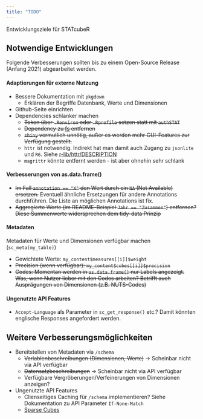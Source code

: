 ```yaml
---
title: "TODO"
---
```


Entwicklungsziele für STATcubeR

## Notwendige Entwicklungen

Folgende Verbesserungen sollten bis zu einem Open-Source Release (Anfang 2021)
abgearbeitet werden.

#### Adaptierungen für externe Nutzung

* Bessere Dokumentation mit `pkgdown`
   * Erklären der Begriffe Datenbank, Werte und Dimensionen
* Github-Seite einrichten
* Dependencies schlanker machen
    * ~~Token über `.Renviron` oder `.Rprofile` setzen statt mit `authSTAT`~~
    * ~~Dependency zu [fs](http://www.github.com/r-lib/fs) entfernen~~
    * ~~`shiny` vermutlich unnötig, außer es werden mehr GUI-Features
      zur Verfügung gestellt.~~
    * `httr` ist notwendig. Indirekt hat man damit auch Zugang zu
      `jsonlite` und `R6`. Siehe [r-lib/httr/DESCRIPTION](https://github.com/r-lib/httr/blob/cb4e20c9e0b38c0c020a8756db8db7a882288eaf/DESCRIPTION#L22)
    * `magrittr` könnte entfernt werden - ist aber ohnehin sehr schlank
    
#### Verbesserungen von as.data.frame()

* ~~Im Fall `annotation == "X"` den Wert durch ein `NA` (Not Available)
  ersetzen.~~ Eventuell ähnliche Ersetzungen für andere Annotations
  durchführen. Die Liste an möglichen Annotations ist fix.
* ~~Aggregierte Werte (im README-Beispiel `Jahr == "Zusammen"`) entfernen?
  Diese Summenwerte widersprechen dem tidy-data Prinzip~~

#### Metadaten

Metadaten für Werte und Dimensionen verfügbar machen (`sc_meta(my_table)`)

* Gewichtete Werte: `my_content$measures[[i]]$weight`
* ~~Precision (wenn verfügbar): `my_content$cubes[[i]]$precision`~~
* ~~Codes: Momentan werden in `as.data.frame()` nur Labels angezeigt.
  Was, wenn Nutzer lieber mit den Codes arbeiten? Betrifft auch Ausprägungen
  von Dimensionen (z.B. NUTS-Codes)~~

#### Ungenutzte API Features

* `Accept-Language` als Parameter in `sc_get_response()` etc.? Damit könnten
  englische Responses angefordert werden.

## Weitere Verbesserungsmöglichkeiten

* Bereitstellen von Metadaten via `/schema`
    * ~~Variablenbeschreibungen (Dimensionen, Werte)~~ -> Scheinbar nicht via
      API verfügbar
    * ~~Datensatzbeschreibungen~~ -> Scheinbar nicht via API verfügbar
    * Verfügbare Vergröberungen/Verfeinerungen von Dimensionen anzeigen?
* Ungenutzte API Features
    * Clienseitiges Caching für `/schema` implementieren? Siehe Dokumentation 
      zu API Parameter `If-None-Match`
    * [Sparse Cubes](https://docs.wingarc.com.au/superstar/latest/open-data-api/open-data-api-reference/table-endpoint/dense-and-sparse-cubes)
